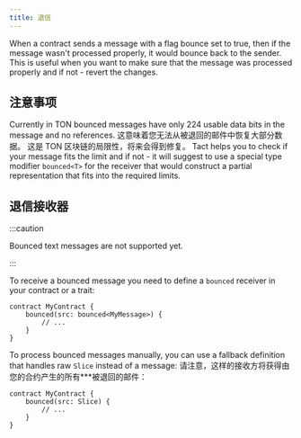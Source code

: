```yaml
---
title: 退信
---
```


When a contract sends a message with a flag bounce set to true, then if the message wasn't processed properly, it would bounce back to the sender. This is useful when you want to make sure that the message was processed properly and if not - revert the changes.

## 注意事项

Currently in TON bounced messages have only 224 usable data bits in the message and no references. 这意味着您无法从被退回的邮件中恢复大部分数据。 这是 TON 区块链的局限性，将来会得到修复。 Tact helps you to check if your message fits the limit and if not - it will suggest to use a special type modifier `bounced<T>` for the receiver that would construct a partial representation that fits into the required limits.

## 退信接收器

:::caution

  Bounced text messages are not supported yet.

:::

To receive a bounced message you need to define a `bounced` receiver in your contract or a trait:

```tact {2-4}
contract MyContract {
    bounced(src: bounced<MyMessage>) {
        // ...
    }
}
```

To process bounced messages manually, you can use a fallback definition that handles raw `Slice` instead of a message: 请注意，这样的接收方将获得由您的合约产生的所有\*\*\*被退回的邮件：

```tact /rawMsg: Slice/
contract MyContract {
    bounced(src: Slice) {
        // ...
    }
}
```
